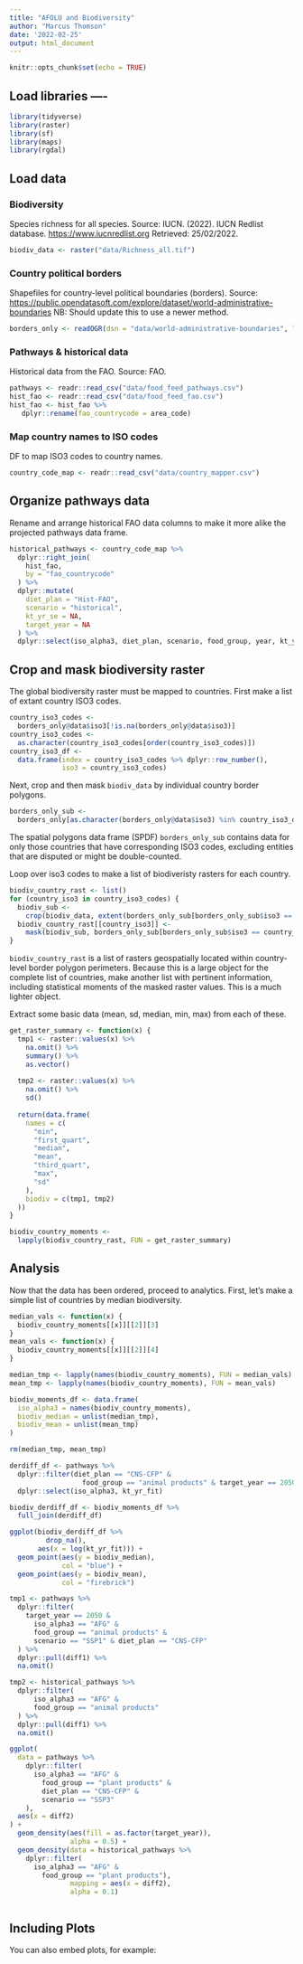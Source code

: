 ```yaml
---
title: "AFOLU and Biodiversity"
author: "Marcus Thomson"
date: '2022-02-25'
output: html_document
---
```


```r
knitr::opts_chunk$set(echo = TRUE)
```

## Load libraries ----
```r
library(tidyverse)
library(raster)
library(sf)
library(maps)
library(rgdal)
```


## Load data
### Biodiversity
Species richness for all species.
Source: IUCN. (2022). IUCN Redlist database. <https://www.iucnredlist.org> Retrieved: 25/02/2022.
```r
biodiv_data <- raster("data/Richness_all.tif")
```

### Country political borders
Shapefiles for country-level political boundaries (borders).
Source: <https://public.opendatasoft.com/explore/dataset/world-administrative-boundaries>
NB: Should update this to use a newer method.
```r
borders_only <- readOGR(dsn = "data/world-administrative-boundaries", layer = "world-administrative-boundaries")
```

### Pathways & historical data
Historical data from the FAO.
Source: FAO.
```r
pathways <- readr::read_csv("data/food_feed_pathways.csv")
hist_fao <- readr::read_csv("data/food_feed_fao.csv")
hist_fao <- hist_fao %>%
   dplyr::rename(fao_countrycode = area_code)
```

### Map country names to ISO codes
DF to map ISO3 codes to country names.
```r
country_code_map <- readr::read_csv("data/country_mapper.csv")
```

## Organize pathways data
Rename and arrange historical FAO data columns to make it more alike the projected pathways data frame.
```r
historical_pathways <- country_code_map %>%
  dplyr::right_join(
    hist_fao, 
    by = "fao_countrycode"
  ) %>% 
  dplyr::mutate(
    diet_plan = "Hist-FAO", 
    scenario = "historical", 
    kt_yr_se = NA, 
    target_year = NA
  ) %>% 
  dplyr::select(iso_alpha3, diet_plan, scenario, food_group, year, kt_yr, kt_yr_smoothed, diff1, diff2)
```

## Crop and mask biodiversity raster
The global biodiversity raster must be mapped to countries. First make a list of extant country ISO3 codes.
```r
country_iso3_codes <-
  borders_only@data$iso3[!is.na(borders_only@data$iso3)]
country_iso3_codes <-
  as.character(country_iso3_codes[order(country_iso3_codes)])
country_iso3_df <-
  data.frame(index = country_iso3_codes %>% dplyr::row_number(),
             iso3 = country_iso3_codes)
```

Next, crop and then mask `biodiv_data` by individual country border polygons.
```r
borders_only_sub <-
  borders_only[as.character(borders_only@data$iso3) %in% country_iso3_df$iso3,]
```

The spatial polygons data frame (SPDF) `borders_only_sub` contains data for only those countries that have corresponding ISO3 codes, excluding entities that are disputed or might be double-counted.

Loop over iso3 codes to make a list of biodiveristy rasters for each country.
```r
biodiv_country_rast <- list()
for (country_iso3 in country_iso3_codes) {
  biodiv_sub <-
    crop(biodiv_data, extent(borders_only_sub[borders_only_sub$iso3 == country_iso3, ]))
  biodiv_country_rast[[country_iso3]] <-
    mask(biodiv_sub, borders_only_sub[borders_only_sub$iso3 == country_iso3, ])
}
```


`biodiv_country_rast` is a list of rasters geospatially located within country-level border polygon perimeters. Because this is a large object for the complete list of countries, make another list with pertinent information, including statistical moments of the masked raster values. This is a much lighter object.

Extract some basic data (mean, sd, median, min, max) from each of these.
```r
get_raster_summary <- function(x) {
  tmp1 <- raster::values(x) %>%
    na.omit() %>%
    summary() %>%
    as.vector()
  
  tmp2 <- raster::values(x) %>%
    na.omit() %>%
    sd()
  
  return(data.frame(
    names = c(
      "min",
      "first_quart",
      "median",
      "mean",
      "third_quart",
      "max",
      "sd"
    ),
    biodiv = c(tmp1, tmp2)
  ))
}

biodiv_country_moments <-
  lapply(biodiv_country_rast, FUN = get_raster_summary)
```

## Analysis
Now that the data has been ordered, proceed to analytics. First, let's make a simple list of countries by median biodiversity.
```r
median_vals <- function(x) {
  biodiv_country_moments[[x]][[2]][3]
}
mean_vals <- function(x) {
  biodiv_country_moments[[x]][[2]][4]
}

median_tmp <- lapply(names(biodiv_country_moments), FUN = median_vals)
mean_tmp <- lapply(names(biodiv_country_moments), FUN = mean_vals)

biodiv_moments_df <- data.frame(
  iso_alpha3 = names(biodiv_country_moments),
  biodiv_median = unlist(median_tmp), 
  biodiv_mean = unlist(mean_tmp)
)

rm(median_tmp, mean_tmp)
```

<!-- Next, let's simplify the pathways data by taking ensemble means of pathways across SSPs. -->
<!-- ```{r} -->
<!-- pathways_ssp_em <- pathways %>%  -->
<!--   dplyr::group_by(iso_alpha3, diet_plan, food_group, year, target_year) %>%  -->
<!--   dplyr::summarise(diff1_em = mean(diff1),  -->
<!--                    diff1_mn = min(diff1),  -->
<!--                    diff1_mx = max(diff1),  -->
<!--                    .groups = "drop") -->
<!-- ``` -->

```r
derdiff_df <- pathways %>%
  dplyr::filter(diet_plan == "CNS-CFP" &
                  food_group == "animal products" & target_year == 2050) %>% 
  dplyr::select(iso_alpha3, kt_yr_fit)
```


```r
biodiv_derdiff_df <- biodiv_moments_df %>% 
  full_join(derdiff_df)
```

```r
ggplot(biodiv_derdiff_df %>% 
         drop_na(), 
       aes(x = log(kt_yr_fit))) + 
  geom_point(aes(y = biodiv_median), 
             col = "blue") + 
  geom_point(aes(y = biodiv_mean), 
             col = "firebrick")
```



```r
tmp1 <- pathways %>%
  dplyr::filter(
    target_year == 2050 &
      iso_alpha3 == "AFG" &
      food_group == "animal products" &
      scenario == "SSP1" & diet_plan == "CNS-CFP"
  ) %>%
  dplyr::pull(diff1) %>%
  na.omit() 
```


```r
tmp2 <- historical_pathways %>%
  dplyr::filter(
      iso_alpha3 == "AFG" &
      food_group == "animal products"
  ) %>%
  dplyr::pull(diff1) %>%
  na.omit() 
```


```r

ggplot(
  data = pathways %>%
    dplyr::filter(
      iso_alpha3 == "AFG" &
        food_group == "plant products" &
        diet_plan == "CNS-CFP" & 
        scenario == "SSP3"
    ),
  aes(x = diff2)
) +
  geom_density(aes(fill = as.factor(target_year)), 
               alpha = 0.5) + 
  geom_density(data = historical_pathways %>%
    dplyr::filter(
      iso_alpha3 == "AFG" &
        food_group == "plant products"), 
               mapping = aes(x = diff2), 
               alpha = 0.1)

```



```r

```




## Including Plots

You can also embed plots, for example:

```r

```


